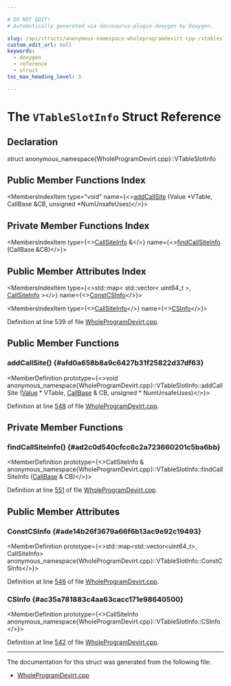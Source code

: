 ```yaml
---

# DO NOT EDIT!
# Automatically generated via docusaurus-plugin-doxygen by Doxygen.

slug: /api/structs/anonymous-namespace-wholeprogramdevirt-cpp-/vtableslotinfo
custom_edit_url: null
keywords:
  - doxygen
  - reference
  - struct
toc_max_heading_level: 3

---
```





# The `VTableSlotInfo` Struct Reference

<DoxygenPage pluginConfig={pluginConfig}>



## Declaration

<CodeBlock>struct anonymous_namespace{WholeProgramDevirt.cpp}::VTableSlotInfo</CodeBlock>

## Public Member Functions Index

<MembersIndex>

<MembersIndexItem
  type="void"
  name={<><a href="#afd0a658b8a9c6427b31f25822d37df63">addCallSite</a> (Value &#42;VTable, CallBase &amp;CB, unsigned &#42;NumUnsafeUses)</>}>
</MembersIndexItem>

</MembersIndex>

## Private Member Functions Index

<MembersIndex>

<MembersIndexItem
  type={<><a href="/docs/api/structs/anonymous-namespace-wholeprogramdevirt-cpp-/callsiteinfo">CallSiteInfo</a> &amp;</>}
  name={<><a href="#ad2c0d540cfcc6c2a723660201c5ba6bb">findCallSiteInfo</a> (CallBase &amp;CB)</>}>
</MembersIndexItem>

</MembersIndex>

## Public Member Attributes Index

<MembersIndex>

<MembersIndexItem
  type={<>std::map&lt; std::vector&lt; uint64&#95;t &gt;, <a href="/docs/api/structs/anonymous-namespace-wholeprogramdevirt-cpp-/callsiteinfo">CallSiteInfo</a> &gt;</>}
  name={<><a href="#ade14b26f3679a66f6b13ac9e92c19493">ConstCSInfo</a></>}>
</MembersIndexItem>

<MembersIndexItem
  type={<><a href="/docs/api/structs/anonymous-namespace-wholeprogramdevirt-cpp-/callsiteinfo">CallSiteInfo</a></>}
  name={<><a href="#ac35a781883c4aa63cacc171e98640500">CSInfo</a></>}>
</MembersIndexItem>

</MembersIndex>


Definition at line 539 of file <a href="/docs/api/files/lib/lib/transforms/lib/transforms/ipo/wholeprogramdevirt-cpp">WholeProgramDevirt.cpp</a>.

<SectionDefinition>

## Public Member Functions

### addCallSite() {#afd0a658b8a9c6427b31f25822d37df63}

<MemberDefinition
  prototype={<>void anonymous&#95;namespace&#123;WholeProgramDevirt.cpp&#125;::VTableSlotInfo::addCallSite (<a href="/docs/api/classes/llvm/value">Value</a> &#42; VTable, <a href="/docs/api/classes/llvm/callbase">CallBase</a> &amp; CB, unsigned &#42; NumUnsafeUses)</>}>

Definition at line <a href="/docs/api/files/lib/lib/transforms/lib/transforms/ipo/wholeprogramdevirt-cpp/#l00548">548</a> of file <a href="/docs/api/files/lib/lib/transforms/lib/transforms/ipo/wholeprogramdevirt-cpp">WholeProgramDevirt.cpp</a>.
</MemberDefinition>

</SectionDefinition>

<SectionDefinition>

## Private Member Functions

### findCallSiteInfo() {#ad2c0d540cfcc6c2a723660201c5ba6bb}

<MemberDefinition
  prototype={<>CallSiteInfo &amp; anonymous&#95;namespace&#123;WholeProgramDevirt.cpp&#125;::VTableSlotInfo::findCallSiteInfo (<a href="/docs/api/classes/llvm/callbase">CallBase</a> &amp; CB)</>}>

Definition at line <a href="/docs/api/files/lib/lib/transforms/lib/transforms/ipo/wholeprogramdevirt-cpp/#l00551">551</a> of file <a href="/docs/api/files/lib/lib/transforms/lib/transforms/ipo/wholeprogramdevirt-cpp">WholeProgramDevirt.cpp</a>.
</MemberDefinition>

</SectionDefinition>

<SectionDefinition>

## Public Member Attributes

### ConstCSInfo {#ade14b26f3679a66f6b13ac9e92c19493}

<MemberDefinition
  prototype={<>std::map&lt;std::vector&lt;uint64&#95;t&gt;, CallSiteInfo&gt; anonymous&#95;namespace&#123;WholeProgramDevirt.cpp&#125;::VTableSlotInfo::ConstCSInfo</>}>

Definition at line <a href="/docs/api/files/lib/lib/transforms/lib/transforms/ipo/wholeprogramdevirt-cpp/#l00546">546</a> of file <a href="/docs/api/files/lib/lib/transforms/lib/transforms/ipo/wholeprogramdevirt-cpp">WholeProgramDevirt.cpp</a>.
</MemberDefinition>

### CSInfo {#ac35a781883c4aa63cacc171e98640500}

<MemberDefinition
  prototype={<>CallSiteInfo anonymous&#95;namespace&#123;WholeProgramDevirt.cpp&#125;::VTableSlotInfo::CSInfo</>}>

Definition at line <a href="/docs/api/files/lib/lib/transforms/lib/transforms/ipo/wholeprogramdevirt-cpp/#l00542">542</a> of file <a href="/docs/api/files/lib/lib/transforms/lib/transforms/ipo/wholeprogramdevirt-cpp">WholeProgramDevirt.cpp</a>.
</MemberDefinition>

</SectionDefinition>

<hr/>

The documentation for this struct was generated from the following file:

<ul>
<li><a href="/docs/api/files/lib/lib/transforms/lib/transforms/ipo/wholeprogramdevirt-cpp">WholeProgramDevirt.cpp</a></li>
</ul>

</DoxygenPage>
